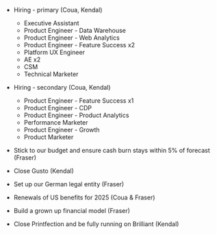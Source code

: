 - Hiring - primary (Coua, Kendal)

  - Executive Assistant
  - Product Engineer - Data Warehouse
  - Product Engineer - Web Analytics
  - Product Engineer - Feature Success x2
  - Platform UX Engineer
  - AE x2
  - CSM
  - Technical Marketer

- Hiring - secondary (Coua, Kendal)

  - Product Engineer - Feature Success x1
  - Product Engineer - CDP
  - Product Engineer - Product Analytics
  - Performance Marketer
  - Product Engineer - Growth
  - Product Marketer
- Stick to our budget and ensure cash burn stays within 5% of forecast (Fraser)
- Close Gusto (Kendal) 
- Set up our German legal entity (Fraser)
- Renewals of US benefits for 2025 (Coua & Fraser)
- Build a grown up financial model (Fraser)
- Close Printfection and be fully running on Brilliant (Kendal)
